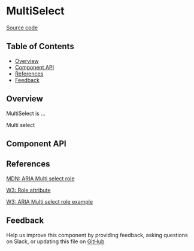 
# MultiSelect

[Source code](https://github.com/leemonade/bubbles/tree/main/packages/components/form/MultiSelect)

## Table of Contents

<!-- START doctoc generated TOC please keep comment here to allow auto update -->
<!-- DON'T EDIT THIS SECTION, INSTEAD RE-RUN doctoc TO UPDATE -->

- [Overview](#overview)
- [Component API](#component-api)
- [References](#references)
- [Feedback](#feedback)

## Overview

MultiSelect is ...

<ThemeProvider>
  <MultiSelect>Multi select</MultiSelect>
</ThemeProvider>

## Component API

<Preview>
  <Story id="form-multi-select--playground" />
</Preview>

<Props />

## References

[MDN: ARIA Multi select role](https://developer.mozilla.org/en-US/docs/Web/Accessibility/ARIA/Roles/multi-select_role)

[W3: Role attribute](https://www.w3.org/WAI/PF/HTML/wiki/RoleAttribute)

[W3: ARIA Multi select role example](https://www.w3.org/TR/2016/WD-wai-aria-practices-1.1-20160317/examples/multi-select/multi-select.html)

## Feedback

Help us improve this component by providing feedback, asking questions on Slack, or updating this file on
[GitHub](https://github.com/leemonade/bubbles/edit/main/packages/components/form/MultiSelect.mdx)

